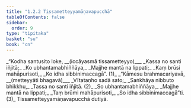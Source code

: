 ```yaml
---
title: "1.2.2 Tissametteyyamāṇavapucchā"
tableOfContents: false
sidebar:
  order: 9
type: "tipitaka"
basket: "su"
book: "cn"
---
```



<DynamicBreadcrumb />

<Division number="65" book="cn" bookNo="25" page="7">

<Paragraph number="68" type="verses" book="cn">
_“Kodha santusito loke, __(iccāyasmā tissametteyyo)___  
_Kassa no santi iñjitā;_  
_Ko ubhantamabhiññāya,_  
_Majjhe mantā na lippati;_  
_Kaṃ brūsi mahāpurisoti,_  
_Ko idha sibbinimaccagā”. (1)_  

</Paragraph>

</Division>
<Division number="66" book="cn" bookNo="25" page="7">

<Paragraph number="69" type="verses" book="cn">
_“Kāmesu brahmacariyavā, __(metteyyāti bhagavā)___  
_Vītataṇho sadā sato;_  
_Saṅkhāya nibbuto bhikkhu,_  
_Tassa no santi iñjitā. (2)_  

</Paragraph>

</Division>
<Division number="67" book="cn" bookNo="25" page="7">

<Paragraph number="70" type="verses" book="cn">
_So ubhantamabhiññāya,_  
_Majjhe mantā na lippati;_  
_Taṃ brūmi mahāpurisoti,_  
_So idha sibbinimaccagā”ti. (3)_  


</Paragraph>
</Division>

<Paragraph number="71" type="center" book="cn">
Tissametteyyamāṇavapucchā dutiyā.
</Paragraph>
